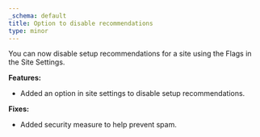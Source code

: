 ```yaml
---
_schema: default
title: Option to disable recommendations
type: minor
---
```

You can now disable setup recommendations for a site using the Flags in the Site Settings.

**Features:**

* Added an option in site settings to disable setup recommendations.

**Fixes:**

* Added security measure to help prevent spam.